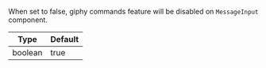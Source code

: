 When set to false, giphy commands feature will be disabled on `MessageInput` component.

| Type | Default |
| - | - |
| boolean | true |
